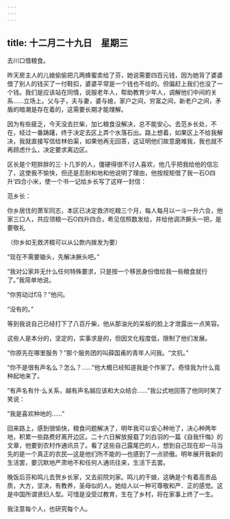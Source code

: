 ```yaml
---
---
---
```

title: 十二月二十九日　星期三
---




去川口借粮食。

昨天房主人的儿媳偷偷把几两蜂蜜卖给了芬，她说需要四百元钱，因为她背了婆婆借了别人的钱买了一付鞋扣，婆婆平常是一个钱也不给的。但偏赶上我们也没了一个钱。我们是应该站在同情，说服老年人，帮助教育少年人，调解他们中间的关系……立场上。父与子，夫与妻，婆与媳，家户之间，穷富之间，新老户之间，矛盾的暗潮是存在着的，这需要长期才能理解。

因为有些疲乏，今天没去拦柴，加匕粮食没解决，总不能安心。去范乡长处，不在，经过一番踌躇，终于决定去区上弄个水落石出。路上想着，如果区上不给我解决，我就直接写信给林伯渠，如果他再无回答，这证明他们故意磨难我，我也就不再顾虑什么，决定要求离边区。

区长是个短胖胖的三·卜几岁的人，僵硬得很不讨人喜欢，他几乎把我给他的信忘了，这使我不愉快，但还是忍耐和地和他说明了理由，他按规矩借了我一石O四升‘四合小米，使一个书一记给乡长写了这样一封信：

范乡长：

你乡居住的萧军同志，本区已决定救济吃粮三个月，每人每月以一斗一升六合，他家三口人，共应领粮一石O四升四合，希见信照数发给，并给他调济撅头一把，是要敬礼

（你乡如无救济粮可以从公款内拨发为要）

“现在不需要锄头，先解决撅头吧。”

“我对公家并无什么任何特殊要求，只是按一个移民身份借给我一些粮食就行了。”我简单地说。

“你劳动过f冯？”他问。

“没有的。”

等到我说自己已经打下了八百斤柴，他从那油光的呆板的脸上才泄露出一点笑容。

这些人是本分的，坚定的，实事求是的，但因文化程度低，限制了他们发展。

“你原先在哪里服务？”那个服务团的叫薛国甫的青年人问我。“文抗。”

“你不是很有声名么？怎么？……”他大概已经知道我是个作家了。奇怪我为什么竟种起地来了。

“有声名有什·么关系，越有声名越应该和大众结合……”我公式地回答了他同时笑了笑说：

“我是喜欢种地的……”

回来路上，感到很愉快，粮食问题解决了，明年我可以安心种地了，决心种两年地，积累一些路费好离开边区。二十六日解放报载了刘白羽的一篇《自我忏悔》的文章，他要到农村作通讯员了。看了这些自己露尾巴的人，想到自己现在却一马当先的是一个真正的农民―这是他们所不能的―也感到了一点骄傲。明年展开我新的生活罢，要沉默地严肃地不和任何人通讯往来，生活下去罢。

晚饭后芬和鸣儿去贺乡长家，又去前院刘家。鸣儿的干娘，这确是个有着高贵品质，大方，坚决，有教养，圣母似的人。她给人以一种可尊敬和严．正的感觉。这是中国所谓贤妇人型。可惜是没受过教育，生在了乡村，将在家事上终了一生。

我注意每个人，也研究每个人。